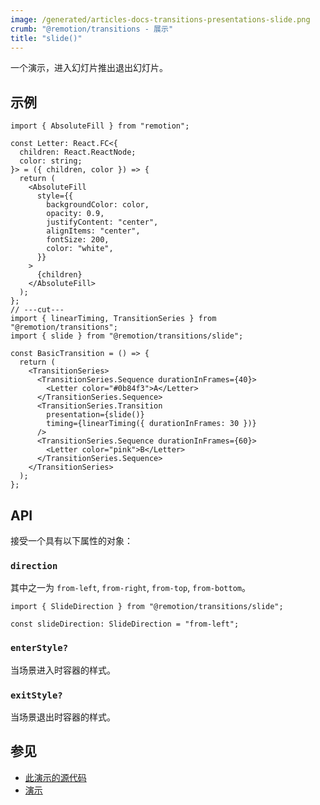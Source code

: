 ```yaml
---
image: /generated/articles-docs-transitions-presentations-slide.png
crumb: "@remotion/transitions - 展示"
title: "slide()"
---
```


一个演示，进入幻灯片推出退出幻灯片。

<Demo type="slide" />

## 示例

```tsx twoslash title="SlideTransition.tsx"
import { AbsoluteFill } from "remotion";

const Letter: React.FC<{
  children: React.ReactNode;
  color: string;
}> = ({ children, color }) => {
  return (
    <AbsoluteFill
      style={{
        backgroundColor: color,
        opacity: 0.9,
        justifyContent: "center",
        alignItems: "center",
        fontSize: 200,
        color: "white",
      }}
    >
      {children}
    </AbsoluteFill>
  );
};
// ---cut---
import { linearTiming, TransitionSeries } from "@remotion/transitions";
import { slide } from "@remotion/transitions/slide";

const BasicTransition = () => {
  return (
    <TransitionSeries>
      <TransitionSeries.Sequence durationInFrames={40}>
        <Letter color="#0b84f3">A</Letter>
      </TransitionSeries.Sequence>
      <TransitionSeries.Transition
        presentation={slide()}
        timing={linearTiming({ durationInFrames: 30 })}
      />
      <TransitionSeries.Sequence durationInFrames={60}>
        <Letter color="pink">B</Letter>
      </TransitionSeries.Sequence>
    </TransitionSeries>
  );
};
```

## API

接受一个具有以下属性的对象：

### `direction`

其中之一为 `from-left`, `from-right`, `from-top`, `from-bottom`。

```tsx twoslash title="TypeScript type"
import { SlideDirection } from "@remotion/transitions/slide";

const slideDirection: SlideDirection = "from-left";
```

### `enterStyle?`<AvailableFrom v="4.0.84"/>

当场景进入时容器的样式。

### `exitStyle?`<AvailableFrom v="4.0.84"/>

当场景退出时容器的样式。

## 参见

- [此演示的源代码](https://github.com/remotion-dev/remotion/blob/main/packages/transitions/src/presentations/slide.tsx)
- [演示](/docs/transitions/presentations)

